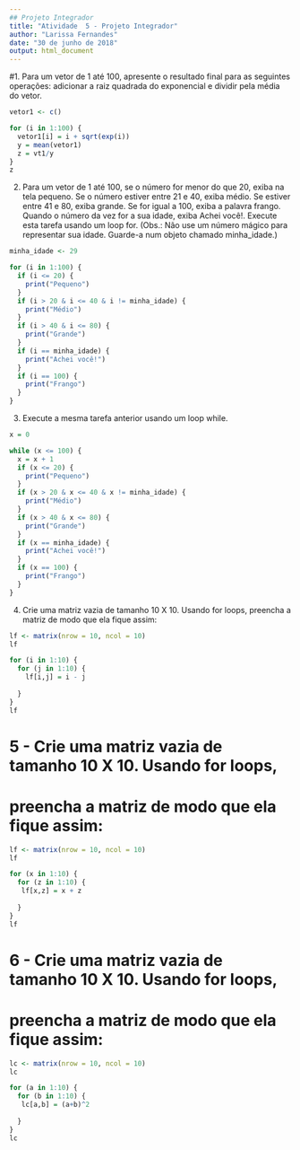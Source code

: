 ---
## Projeto Integrador
title: "Atividade  5 - Projeto Integrador"
author: "Larissa Fernandes"
date: "30 de junho de 2018"
output: html_document
---
#1. Para um vetor de 1 até 100, apresente o resultado final para as seguintes operações: adicionar a raiz quadrada do exponencial e dividir pela média do vetor.
```{r}
vetor1 <- c()

for (i in 1:100) {
  vetor1[i] = i + sqrt(exp(i))
  y = mean(vetor1)
  z = vt1/y
}
z

```
2. Para um vetor de 1 até 100, se o número for menor do que 20, exiba na tela pequeno. Se o número estiver entre 21 e 40, exiba médio. Se estiver entre 41 e 80, exiba grande. Se for igual a 100, exiba a palavra frango. Quando o número da vez for a sua idade, exiba Achei você!. Execute esta tarefa usando um loop for. (Obs.: Não use um número mágico para representar sua idade. Guarde-a num objeto chamado minha_idade.)

```{r}
minha_idade <- 29

for (i in 1:100) {
  if (i <= 20) {
    print("Pequeno")
  }
  if (i > 20 & i <= 40 & i != minha_idade) {
    print("Médio")
  }
  if (i > 40 & i <= 80) {
    print("Grande")
  }
  if (i == minha_idade) {
    print("Achei você!")
  }
  if (i == 100) {
    print("Frango")
  }
}
```
3. Execute a mesma tarefa anterior usando um loop while.

```{r}
x = 0

while (x <= 100) {
  x = x + 1
  if (x <= 20) {
    print("Pequeno")
  }
  if (x > 20 & x <= 40 & x != minha_idade) {
    print("Médio")
  }
  if (x > 40 & x <= 80) {
    print("Grande")
  }
  if (x == minha_idade) {
    print("Achei você!")
  }
  if (x == 100) {
    print("Frango")
  }
}
```
4. Crie uma matriz vazia de tamanho 10 X 10. Usando for loops, preencha a matriz de modo que ela fique assim:
```{r}
lf <- matrix(nrow = 10, ncol = 10)
lf

for (i in 1:10) {
  for (j in 1:10) {
    lf[i,j] = i - j
    
  }
}
lf

```
# 5 - Crie uma matriz vazia de tamanho 10 X 10. Usando for loops, 
# preencha a matriz de modo que ela fique assim:
```{r}
lf <- matrix(nrow = 10, ncol = 10)
lf

for (x in 1:10) {
  for (z in 1:10) {
   lf[x,z] = x + z
    
  }
}
lf
```
# 6 - Crie uma matriz vazia de tamanho 10 X 10. Usando for loops, 
# preencha a matriz de modo que ela fique assim:
```{r}
lc <- matrix(nrow = 10, ncol = 10)
lc

for (a in 1:10) {
  for (b in 1:10) {
   lc[a,b] = (a+b)^2
    
  }
}
lc
```


